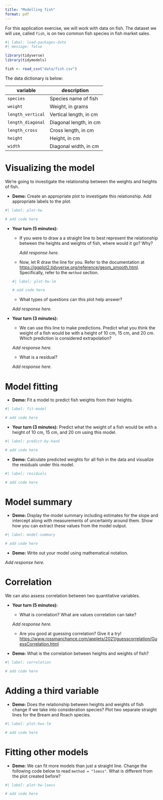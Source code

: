 ```yaml
---
title: "Modelling fish"
format: pdf
---
```


For this application exercise, we will work with data on fish.
The dataset we will use, called `fish`, is on two common fish species in fish market sales.

```r
#| label: load-packages-data
#| message: false

library(tidyverse)
library(tidymodels)

fish <- read_csv("data/fish.csv")
```

The data dictionary is below:

| **variable**      | **description**        |
|-------------------|------------------------|
| `species`         | Species name of fish   |
| `weight`          | Weight, in grams       |
| `length_vertical` | Vertical length, in cm |
| `length_diagonal` | Diagonal length, in cm |
| `length_cross`    | Cross length, in cm    |
| `height`          | Height, in cm          |
| `width`           | Diagonal width, in cm  |

# Visualizing the model

We're going to investigate the relationship between the weights and heights of fish.

-   **Demo:** Create an appropriate plot to investigate this relationship. Add appropriate labels to the plot.

```r
#| label: plot-hw

# add code here
```

-   **Your turn (5 minutes):**

    -   If you were to draw a a straight line to best represent the relationship between the heights and weights of fish, where would it go?
        Why?

        *Add response here.*

    -   Now, let R draw the line for you.
        Refer to the documentation at <https://ggplot2.tidyverse.org/reference/geom_smooth.html>.
        Specifically, refer to the `method` section.

    ```r
    #| label: plot-hw-lm

    # add code here
    ```

    -   What types of questions can this plot help answer?

    *Add response here.*

-   **Your turn (3 minutes):**

    -   We can use this line to make predictions. Predict what you think the weight of a fish would be with a height of 10 cm, 15 cm, and 20 cm. Which prediction is considered extrapolation?

    *Add response here.*

    -   What is a residual?

    *Add response here.*

# Model fitting

-   **Demo:** Fit a model to predict fish weights from their heights.

```r
#| label: fit-model

# add code here
```

-   **Your turn (3 minutes):** Predict what the weight of a fish would be with a height of 10 cm, 15 cm, and 20 cm using this model.

```r
#| label: predict-by-hand

# add code here
```

-   **Demo:** Calculate predicted weights for all fish in the data and visualize the residuals under this model.

```r
#| label: residuals

# add code here
```

# Model summary

-   **Demo:** Display the model summary including estimates for the slope and intercept along with measurements of uncertainty around them. Show how you can extract these values from the model output.

```r
#| label: model-summary

# add code here
```

-   **Demo:** Write out your model using mathematical notation.

*Add response here.*

# Correlation

We can also assess correlation between two quantitative variables.

-   **Your turn (5 minutes):**

    -   What is correlation? What are values correlation can take?

    *Add response here.*

    -   Are you good at guessing correlation? Give it a try! <https://www.rossmanchance.com/applets/2021/guesscorrelation/GuessCorrelation.html>

-   **Demo:** What is the correlation between heights and weights of fish?

```r
#| label: correlation

# add code here
```

# Adding a third variable

-   **Demo:** Does the relationship between heights and weights of fish change if we take into consideration species? Plot two separate straight lines for the Bream and Roach species.

```r
#| label: plot-hws-lm

# add code here
```

# Fitting other models

-   **Demo:** We can fit more models than just a straight line. Change the following code below to read `method = "loess"`. What is different from the plot created before?

```r
#| label: plot-hw-loess

# add code here
```
